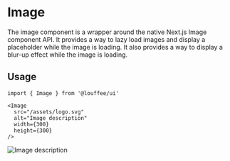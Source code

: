 



<Meta 
  title="Components/Image" 
  argTypes={Stories.default.argTypes} 
  args={Stories.default.args} 
  parameters={Stories.default.parameters} />

<GitHubRepoPath path="packages/ui/src/image/image.tsx" />

# Image

The image component is a wrapper around the native Next.js Image component API. 
It provides a way to lazy load images and display a placeholder while the image 
is loading. It also provides a way to display a blur-up effect while the image
is loading.

## Usage

```tsx
import { Image } from '@louffee/ui'

<Image 
  src="/assets/logo.svg" 
  alt="Image description" 
  width={300} 
  height={300}
/>
```

<Image 
  src="/assets/logo.svg" 
  alt="Image description" 
  width={300} 
  height={300}
/>